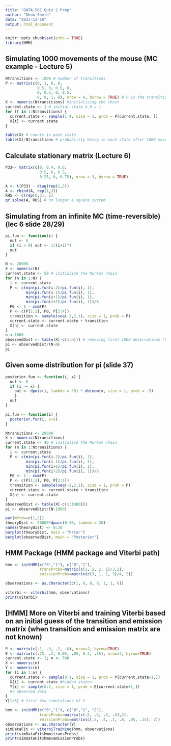 ---
title: "DATA-581 Quiz 2 Prep"
author: "Dhun Sheth"
date: "2023-12-10"
output: html_document
---

```{r setup, include=FALSE}
knitr::opts_chunk$set(echo = TRUE)
library(HMM)
```

## Simulating 1000 movements of the mouse (MC example - Lecture 5)
```{r}

Ntransitions <- 1000 # number of transitions
P <- matrix(c(0, 1, 0, 0,
              0.5, 0, 0.5, 0,
              0, 0.5, 0, 0.5,
              0, 0, 1, 0), nrow = 4, byrow = TRUE) # P is the transition matrix
X <- numeric(Ntransitions) #initializing the chain
current.state <- 1 # initial state X_0 = 1
for (t in 1:Ntransitions) {
  current.state <- sample(1:4, size = 1, prob = P[current.state, ])
  X[t] <- current.state
}

table(X) # counts in each state
table(X)/Ntransitions # probability being in each state after 1000 moves

```

## Calculate stationary matrix (Lecture 6)
```{r}
P33<- matrix(c(0, 0.4, 0.6,
               0.5, 0, 0.5,
               0.25, 0, 0.75), nrow = 3, byrow = TRUE)

A <- t(P33) - diag(rep(1,3))
A <- rbind(A, rep(1,3))
RHS <- c(rep(0,3), 1)
qr.solve(A, RHS) # no longer a square system


```


## Simulating from an infinite MC (time-reversible) (lec 6 slide 28/29)
```{r}

pi.fun <- function(i) {
  out <- 0
  if (i > 0) out <- 1/(i+1)^4
  out
}

N <- 20000
X <- numeric(N)
current.state <- 50 # initialize the Markov chain
for (n in 1:N) {
  i <- current.state
  P <- c(min(pi.fun(i-2)/pi.fun(i), 1), 
         min(pi.fun(i-1)/pi.fun(i), 1),
         min(pi.fun(i+1)/pi.fun(i), 1),
         min(pi.fun(i+2)/pi.fun(i), 1))/6
  P0 <- 1 - sum(P)
  P <- c(P[1:2], P0, P[3:4])
  transition <- sample(seq(-2,2,1), size = 1, prob = P)
  current.state <- current.state + transition
  X[n] <- current.state
}
n <-1000
observedDist <- table(X[-c(1:n)]) # removing first 1000 observations "burn-in period"
pi <- observedDist/(N-n)
pi

```

## Given some distribution for pi (slide 37)
```{r}

posterior.fun <- function(i, x) {
  out <- 0
  if (i >= x) {
    out <- dpois(i, lambda = 20) * dbinom(x, size = i, prob = .5)
    }
  out
}

pi.fun <- function(i) {
  posterior.fun(i, x=5)
}

Ntransitions <- 20000
X <- numeric(Ntransitions)
current.state <- 40 # initialize the Markov chain
for (n in 1:Ntransitions) {
  i <- current.state
  P <- c(min(pi.fun(i-2)/pi.fun(i), 1),
         min(pi.fun(i-1)/pi.fun(i), 1),
         min(pi.fun(i+1)/pi.fun(i), 1),
         min(pi.fun(i+2)/pi.fun(i), 1))/6
  P0 <- 1 - sum(P)
  P <- c(P[1:2], P0, P[3:4])
  transition <- sample(seq(-2,2,1), size = 1, prob = P)
  current.state <- current.state + transition
  X[n] <- current.state
}
observedDist <- table(X[-c(1:1000)])
pi <- observedDist/(N-1000)

par(mfrow=c(1,2))
theoryDist <- 20000*dpois(0:30, lambda = 20)
names(theoryDist) <- 0:30
barplot(theoryDist, main = "Prior")
barplot(observedDist, main = "Posterior")


```


## HMM Package (HMM package and Viterbi path)
```{r}

hmm <- initHMM(c("0","1"), c("0","1"), 
               transProbs=matrix(c(1, 2, 2, 1)/3,2),
               emissionProbs=matrix(c(3, 1, 1, 3)/4, 2))

observations <- as.character(c(1, 0, 0, 0, 1, 1, 0))

viterbi <- viterbi(hmm, observations)
print(viterbi)

```

## [HMM] More on Viterbi and training Viterbi based on an initial guess of the transition and emission matrix (when transition and emission matrix are not known)
```{r}

P <- matrix(c(.1, .9, .2, .8), nrow=2, byrow=TRUE)
E <- matrix(c(.75, .2, 0.05, .05, 0.4, .55), nrow=2, byrow=TRUE)
current.state <- 1; n <- 500
X <- numeric(n)
Y <- numeric(n)
for (i in 1:n) {
  current.state <- sample(0:1, size = 1, prob = P[current.state+1,])
  X[i] <- current.state #hidden states
  Y[i] <- sample(0:2, size = 1, prob = E[current.state+1,])
  #Y observed data
}
Y[1:5] # first few simulations of Y

hmm <- initHMM(c("0","1"), c("0","1", "2"),
               transProbs=matrix(c(.5, .5, .5, .5),2),
               emissionProbs=matrix(c(.5, .4, .1, .8, .05, .15), 2))
observations <- as.character(Y)
simDataFit <- viterbiTraining(hmm, observations)
print(simDataFit$hmm$transProbs)
print(simDataFit$hmm$emissionProbs)

```